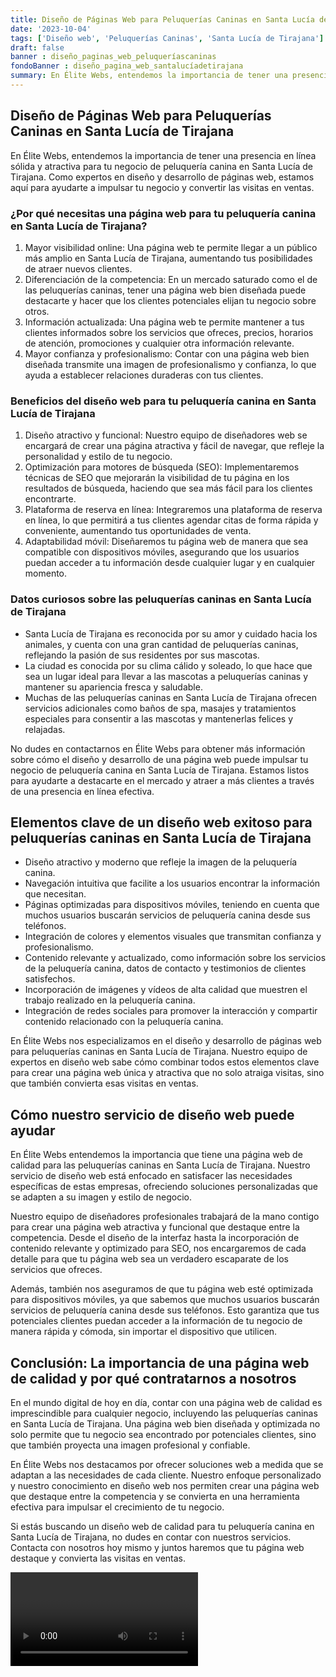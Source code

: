 ```yaml
---
title: Diseño de Páginas Web para Peluquerías Caninas en Santa Lucía de Tirajana
date: '2023-10-04'
tags: ['Diseño web', 'Peluquerías Caninas', 'Santa Lucía de Tirajana']
draft: false
banner : diseño_paginas_web_peluqueríascaninas
fondoBanner : diseño_pagina_web_santalucíadetirajana
summary: En Élite Webs, entendemos la importancia de tener una presencia en línea sólida y atractiva para tu negocio de peluquería canina en Santa Lucía de Tirajana. Como expertos en diseño y desarrollo de páginas web, estamos aquí para ayudarte a impulsar tu negocio y convertir las visitas en ventas.
---
```


## Diseño de Páginas Web para Peluquerías Caninas en Santa Lucía de Tirajana

En Élite Webs, entendemos la importancia de tener una presencia en línea sólida y atractiva para tu negocio de peluquería canina en Santa Lucía de Tirajana. Como expertos en diseño y desarrollo de páginas web, estamos aquí para ayudarte a impulsar tu negocio y convertir las visitas en ventas.

### ¿Por qué necesitas una página web para tu peluquería canina en Santa Lucía de Tirajana?

1. Mayor visibilidad online: Una página web te permite llegar a un público más amplio en Santa Lucía de Tirajana, aumentando tus posibilidades de atraer nuevos clientes.
2. Diferenciación de la competencia: En un mercado saturado como el de las peluquerías caninas, tener una página web bien diseñada puede destacarte y hacer que los clientes potenciales elijan tu negocio sobre otros.
3. Información actualizada: Una página web te permite mantener a tus clientes informados sobre los servicios que ofreces, precios, horarios de atención, promociones y cualquier otra información relevante.
4. Mayor confianza y profesionalismo: Contar con una página web bien diseñada transmite una imagen de profesionalismo y confianza, lo que ayuda a establecer relaciones duraderas con tus clientes.

### Beneficios del diseño web para tu peluquería canina en Santa Lucía de Tirajana

1. Diseño atractivo y funcional: Nuestro equipo de diseñadores web se encargará de crear una página atractiva y fácil de navegar, que refleje la personalidad y estilo de tu negocio.
2. Optimización para motores de búsqueda (SEO): Implementaremos técnicas de SEO que mejorarán la visibilidad de tu página en los resultados de búsqueda, haciendo que sea más fácil para los clientes encontrarte.
3. Plataforma de reserva en línea: Integraremos una plataforma de reserva en línea, lo que permitirá a tus clientes agendar citas de forma rápida y conveniente, aumentando tus oportunidades de venta.
4. Adaptabilidad móvil: Diseñaremos tu página web de manera que sea compatible con dispositivos móviles, asegurando que los usuarios puedan acceder a tu información desde cualquier lugar y en cualquier momento.

### Datos curiosos sobre las peluquerías caninas en Santa Lucía de Tirajana

- Santa Lucía de Tirajana es reconocida por su amor y cuidado hacia los animales, y cuenta con una gran cantidad de peluquerías caninas, reflejando la pasión de sus residentes por sus mascotas.
- La ciudad es conocida por su clima cálido y soleado, lo que hace que sea un lugar ideal para llevar a las mascotas a peluquerías caninas y mantener su apariencia fresca y saludable.
- Muchas de las peluquerías caninas en Santa Lucía de Tirajana ofrecen servicios adicionales como baños de spa, masajes y tratamientos especiales para consentir a las mascotas y mantenerlas felices y relajadas.

No dudes en contactarnos en Élite Webs para obtener más información sobre cómo el diseño y desarrollo de una página web puede impulsar tu negocio de peluquería canina en Santa Lucía de Tirajana. Estamos listos para ayudarte a destacarte en el mercado y atraer a más clientes a través de una presencia en línea efectiva.

<GifSeo />

<Cta />

## Elementos clave de un diseño web exitoso para peluquerías caninas en Santa Lucía de Tirajana

- Diseño atractivo y moderno que refleje la imagen de la peluquería canina.
- Navegación intuitiva que facilite a los usuarios encontrar la información que necesitan.
- Páginas optimizadas para dispositivos móviles, teniendo en cuenta que muchos usuarios buscarán servicios de peluquería canina desde sus teléfonos.
- Integración de colores y elementos visuales que transmitan confianza y profesionalismo.
- Contenido relevante y actualizado, como información sobre los servicios de la peluquería canina, datos de contacto y testimonios de clientes satisfechos.
- Incorporación de imágenes y vídeos de alta calidad que muestren el trabajo realizado en la peluquería canina.
- Integración de redes sociales para promover la interacción y compartir contenido relacionado con la peluquería canina.

En Élite Webs nos especializamos en el diseño y desarrollo de páginas web para peluquerías caninas en Santa Lucía de Tirajana. Nuestro equipo de expertos en diseño web sabe cómo combinar todos estos elementos clave para crear una página web única y atractiva que no solo atraiga visitas, sino que también convierta esas visitas en ventas. 

## Cómo nuestro servicio de diseño web puede ayudar

En Élite Webs entendemos la importancia que tiene una página web de calidad para las peluquerías caninas en Santa Lucía de Tirajana. Nuestro servicio de diseño web está enfocado en satisfacer las necesidades específicas de estas empresas, ofreciendo soluciones personalizadas que se adapten a su imagen y estilo de negocio. 

Nuestro equipo de diseñadores profesionales trabajará de la mano contigo para crear una página web atractiva y funcional que destaque entre la competencia. Desde el diseño de la interfaz hasta la incorporación de contenido relevante y optimizado para SEO, nos encargaremos de cada detalle para que tu página web sea un verdadero escaparate de los servicios que ofreces.

Además, también nos aseguramos de que tu página web esté optimizada para dispositivos móviles, ya que sabemos que muchos usuarios buscarán servicios de peluquería canina desde sus teléfonos. Esto garantiza que tus potenciales clientes puedan acceder a la información de tu negocio de manera rápida y cómoda, sin importar el dispositivo que utilicen.

## Conclusión: La importancia de una página web de calidad y por qué contratarnos a nosotros

En el mundo digital de hoy en día, contar con una página web de calidad es imprescindible para cualquier negocio, incluyendo las peluquerías caninas en Santa Lucía de Tirajana. Una página web bien diseñada y optimizada no solo permite que tu negocio sea encontrado por potenciales clientes, sino que también proyecta una imagen profesional y confiable.

En Élite Webs nos destacamos por ofrecer soluciones web a medida que se adaptan a las necesidades de cada cliente. Nuestro enfoque personalizado y nuestro conocimiento en diseño web nos permiten crear una página web que destaque entre la competencia y se convierta en una herramienta efectiva para impulsar el crecimiento de tu negocio.

Si estás buscando un diseño web de calidad para tu peluquería canina en Santa Lucía de Tirajana, no dudes en contar con nuestros servicios. Contacta con nosotros hoy mismo y juntos haremos que tu página web destaque y convierta las visitas en ventas.

<Video />

<CtaBot job='Peluquerías Caninas' city='Santa Lucía de Tirajana'/>

<Gmaps query='Santa Lucía de Tirajana+españa+maps' />